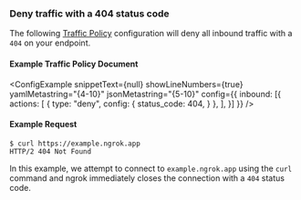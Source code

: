 
### Deny traffic with a 404 status code

The following [Traffic Policy](/docs/http/traffic-policy/index.mdx) 
configuration will deny all inbound traffic with a `404` on your endpoint.

#### Example Traffic Policy Document

<ConfigExample
  snippetText={null}
  showLineNumbers={true}
  yamlMetastring="{4-10}"
  jsonMetastring="{5-10}"
  config={{
    inbound: [{
      actions: [
        {
          type: "deny",
          config: {
            status_code: 404,
          }
        },
      ],
    }]
  }}
/>

#### Example Request

```curl
$ curl https://example.ngrok.app
HTTP/2 404 Not Found
```

In this example, we attempt to connect to `example.ngrok.app` using the 
`curl` command and ngrok immediately closes the connection with a `404` status 
code.